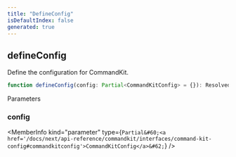 ```yaml
---
title: "DefineConfig"
isDefaultIndex: false
generated: true
---
```



<!-- This file was generated from the CommandKit source. Do not modify. Instead, re-run the "docgen" script -->


## defineConfig

<GenerationInfo sourceFile="packages/commandkit/src/config/config.ts" sourceLine="20" packageName="commandkit" />

Define the configuration for CommandKit.

```ts title="Signature"
function defineConfig(config: Partial<CommandKitConfig> = {}): ResolvedCommandKitConfig
```
Parameters

### config

<MemberInfo kind="parameter" type={`Partial&#60;<a href='/docs/next/api-reference/commandkit/interfaces/command-kit-config#commandkitconfig'>CommandKitConfig</a>&#62;`} />

